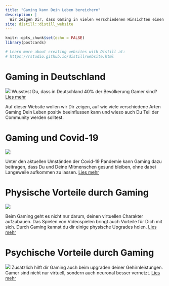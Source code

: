 ```yaml
---
title: "Gaming kann Dein Leben bereichern"
description: |
  Wir zeigen Dir, dass Gaming in vielen verschiedenen Hinsichten einen positiven Einfluss auf dein Leben haben kann.
site: distill::distill_website
---
```


```r
knitr::opts_chunk$set(echo = FALSE)
library(postcards)

# Learn more about creating websites with Distill at:
# https://rstudio.github.io/distill/website.html

```

# Gaming in Deutschland

![](images/pexels-cottonbro-4009598.jpg)
Wusstest Du, dass in Deutschland 40% der Bevölkerung Gamer sind? [Lies mehr](https://pro-gamer.netlify.app/gaming_in_deutschland)  \n

Auf dieser Website wollen wir Dir zeigen, auf wie viele verschiedene Arten Gaming Dein Leben positiv beeinflussen kann und wieso auch Du Teil der Community werden solltest.

# Gaming und Covid-19

![](images/pexels-anete-lusina-4792723.jpg)

Unter den aktuellen Umständen der Covid-19 Pandemie kann Gaming dazu beitragen, dass Du und Deine Mitmenschen gesund bleiben, ohne dabei Langeweile aufkommen zu lassen. [Lies mehr](https://pro-gamer.netlify.app/Covid19_und_Gaming)

# Physische Vorteile durch Gaming

![](images/pexels-tima-miroshnichenko-5213138.jpg)

Beim Gaming geht es nicht nur darum, deinen virtuellen Charakter aufzubauen. Das Spielen von Videospielen bringt auch Vorteile für Dich mit sich. Durch Gaming kannst du dir einige physische Upgrades holen. [Lies mehr](https://pro-gamer.netlify.app/Physische_Vorteile)

# Psychische Vorteile durch Gaming

![](images/pexels-florenz-mendoza-5489395.jpg)
Zusätzlich hilft dir Gaming auch beim upgraden deiner Gehirnleistungen. Gamer sind nicht nur virtuell, sondern auch neuronal besser vernetzt. [Lies mehr](https://pro-gamer.netlify.app/Psychische_Vorteile)
